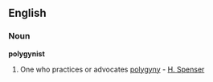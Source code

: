 ==English==

===Noun===
'''polygynist'''

#One who practices or advocates [[polygyny]] - [[H. Spenser]]